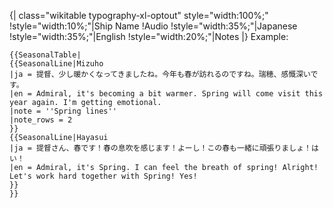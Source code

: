 <includeonly>{| class="wikitable typography-xl-optout" style="width:100%;"
!style="width:10%;"|Ship Name
!Audio
!style="width:35%;"|Japanese
!style="width:35%;"|English
!style="width:20%;"|Notes
{{{1|}}}
|}</includeonly><noinclude>
Example:
<pre>
{{SeasonalTable|
{{SeasonalLine|Mizuho
|ja = 提督、少し暖かくなってきましたね。今年も春が訪れるのですね。瑞穂、感慨深いです。
|en = Admiral, it's becoming a bit warmer. Spring will come visit this year again. I'm getting emotional.
|note = ''Spring lines''
|note_rows = 2
}}
{{SeasonalLine|Hayasui
|ja = 提督さん、春です！春の息吹を感じます！よーし！この春も一緒に頑張りましょ！はい！
|en = Admiral, it's Spring. I can feel the breath of spring! Alright! Let's work hard together with Spring! Yes!
}}
}}
</pre>
{{SeasonalTable|
{{SeasonalLine|Mizuho
|ja = 提督、少し暖かくなってきましたね。今年も春が訪れるのですね。瑞穂、感慨深いです。
|en = Admiral, it's becoming a bit warmer. Spring will come visit this year again. I'm getting emotional.
|note = ''Spring lines''
|note_rows = 2
}}
{{SeasonalLine|Hayasui
|ja = 提督さん、春です！春の息吹を感じます！よーし！この春も一緒に頑張りましょ！はい！
|en = Admiral, it's Spring. I can feel the breath of spring! Alright! Let's work hard together with Spring! Yes!
}}
}}
</noinclude>